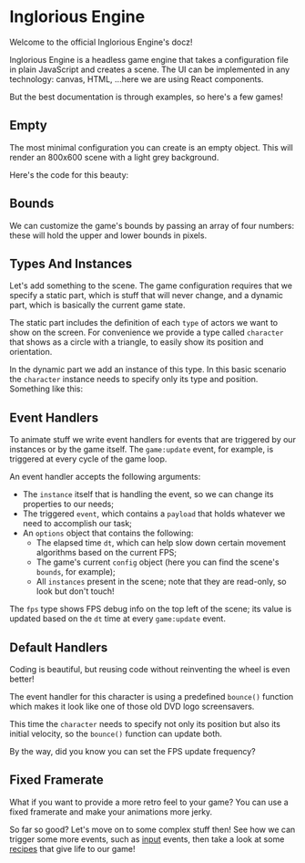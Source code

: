 

<Meta of={Engine} />

# Inglorious Engine

Welcome to the official Inglorious Engine's docz!

Inglorious Engine is a headless game engine that takes a configuration file in plain JavaScript and creates a scene. The UI can be implemented in any technology: canvas, HTML, ...here we are using React components.

But the best documentation is through examples, so here's a few games!

## Empty

The most minimal configuration you can create is an empty object. This will render an 800x600 scene with a light grey background.

Here's the code for this beauty:

<Source dark code={empty} />

<Canvas of={Engine.Empty} />

## Bounds

We can customize the game's bounds by passing an array of four numbers: these will hold the upper and lower bounds in pixels.

<Source dark code={bounds} />

<Canvas of={Engine.Bounds} />

## Types And Instances

Let's add something to the scene. The game configuration requires that we specify a static part, which is stuff that will never change, and a dynamic part, which is basically the current game state.

The static part includes the definition of each `type` of actors we want to show on the screen. For convenience we provide a type called `character` that shows as a circle with a triangle, to easily show its position and orientation.

In the dynamic part we add an instance of this type. In this basic scenario the `character` instance needs to specify only its type and position. Something like this:

<Source dark code={instances} />

<Canvas of={Engine.Instances} />

## Event Handlers

To animate stuff we write event handlers for events that are triggered by our instances or by the game itself. The `game:update` event, for example, is triggered at every cycle of the game loop.

An event handler accepts the following arguments:

- The `instance` itself that is handling the event, so we can change its properties to our needs;
- The triggered `event`, which contains a `payload` that holds whatever we need to accomplish our task;
- An `options` object that contains the following:
  - The elapsed time `dt`, which can help slow down certain movement algorithms based on the current FPS;
  - The game's current `config` object (here you can find the scene's `bounds`, for example);
  - All `instances` present in the scene; note that they are read-only, so look but don't touch!

The `fps` type shows FPS debug info on the top left of the scene; its value is updated based on the `dt` time at every `game:update` event.

<Source dark code={eventHandlers} />

<Canvas of={Engine.EventHandlers} />

## Default Handlers

Coding is beautiful, but reusing code without reinventing the wheel is even better!

The event handler for this character is using a predefined `bounce()` function which makes it look like one of those old DVD logo screensavers.

This time the `character` needs to specify not only its position but also its initial velocity, so the `bounce()` function can update both. 

By the way, did you know you can set the FPS update frequency?

<Source dark code={bounce} />

<Canvas of={Engine.Bounce} />

## Fixed Framerate

What if you want to provide a more retro feel to your game? You can use a fixed framerate and make your animations more jerky.

<Source dark code={framerate} />

<Canvas of={Engine.Framerate} />

So far so good? Let's move on to some complex stuff then! See how we can trigger some more events, such as [input](/?path=/docs/games-input--docs) events, then take a look at some [recipes](/?path=/docs/games-recipes--docs) that give life to our game!
